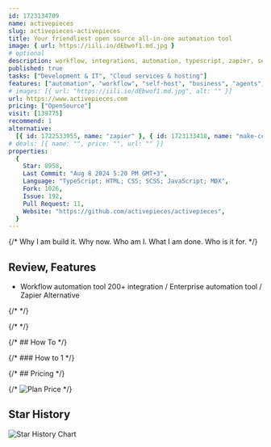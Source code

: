 ```yaml
---
id: 1723134709
name: activepieces
slug: activepieces-activepieces
title: Your friendliest open source all-in-one automation tool
image: { url: https://iili.io/dEbwof1.md.jpg }
# optional
description: workflow, integrations, automation, typescript, zapier, self-hosted, tray, datasources, workflow-automation, low-code, no-code, business-automation, automation-tools, n8n, workato, powerautomate, llm, enterprise-automation,  ,
published: true
tasks: ["Development & IT", "Cloud services & hosting"]
features: ["automation", "workflow", "self-host", "business", "agents", "ai"]
# images: [{ url: "https://iili.io/dEbwof1.md.jpg", alt: "" }]
url: https://www.activepieces.com
pricing: ["OpenSource"]
visit: [139775]
recommend: 1
alternative:
  [{ id: 1722533955, name: "zapier" }, { id: 1723133418, name: "make-com" }]
# deals: [{ name: "", price: "", url: "" }]
properties:
  {
    Star: 8958,
    Last Commit: "Aug 8 2024 5:20 PM GMT+3",
    Language: "TypeScript; HTML; CSS; SCSS; JavaScript; MDX",
    Fork: 1026,
    Issue: 192,
    Pull Request: 11,
    Website: "https://github.com/activepieces/activepieces",
  }
---
```


{/* Why I am build it. Why now. Who am I. What I am done. Who is it for. */}

## Review, Features

- Workflow automation tool 200+ integration / Enterprise automation tool / Zapier Alternative

{/* <DetailYoutube videoId="" startTime={0} /> */}

{/* <Twitters ids=[] /> */}

{/* ## How To */}

{/* ### How to 1 */}

{/* ## Pricing */}

{/* <Img src="" alt="Plan Price" /> */}

## Star History

![Star History Chart](https://api.star-history.com/svg?repos=activepieces/activepieces)
